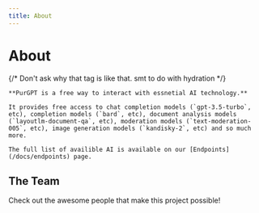 ```yaml
---
title: About
---
```



# About

<div className="text-center">
  <pgfds> 
    {/* Don't ask why that tag is like that. smt to do with hydration */}

    **PurGPT is a free way to interact with essnetial AI technology.**

    It provides free access to chat completion models (`gpt-3.5-turbo`, etc), completion models (`bard`, etc), document analysis models (`layoutlm-document-qa`, etc), moderation models (`text-moderation-005`, etc), image generation models (`kandisky-2`, etc) and so much more.
    
    The full list of availible AI is available on our [Endpoints](/docs/endpoints) page.
  </pgfds>

  ## The Team

  <pgfds>
      Check out the awesome people that make this project possible!
  </pgfds>
</div>

<Team />
